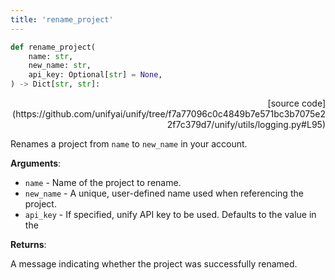 ```yaml
---
title: 'rename_project'
---
```


```python
def rename_project(
    name: str,
    new_name: str,
    api_key: Optional[str] = None,
) -> Dict[str, str]:
```

<p align="right">[source code](https://github.com/unifyai/unify/tree/f7a77096c0c4849b7e571bc3b7075e22f7c379d7/unify/utils/logging.py#L95)</p>

Renames a project from `name` to `new_name` in your account.

**Arguments**:

- `name` - Name of the project to rename.
- `new_name` - A unique, user-defined name used when referencing the project.
- `api_key` - If specified, unify API key to be used. Defaults to the value in the



**Returns**:

A message indicating whether the project was successfully renamed.